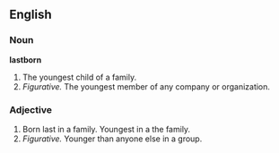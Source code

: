 ==English==

===Noun===
'''lastborn'''

#The youngest child of a family.
#''Figurative.'' The youngest member of any company or organization.

===Adjective===

#Born last in a family. Youngest in a the family.
#''Figurative.'' Younger than anyone else in a group.